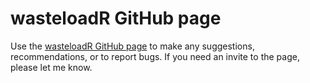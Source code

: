 # wasteloadR GitHub page

Use the [wasteloadR GitHub page](https://github.com/utah-dwq/wasteloadR){target="_blank"} to make any suggestions, recommendations, or to report bugs. If you need an invite to the page, please let me know.










